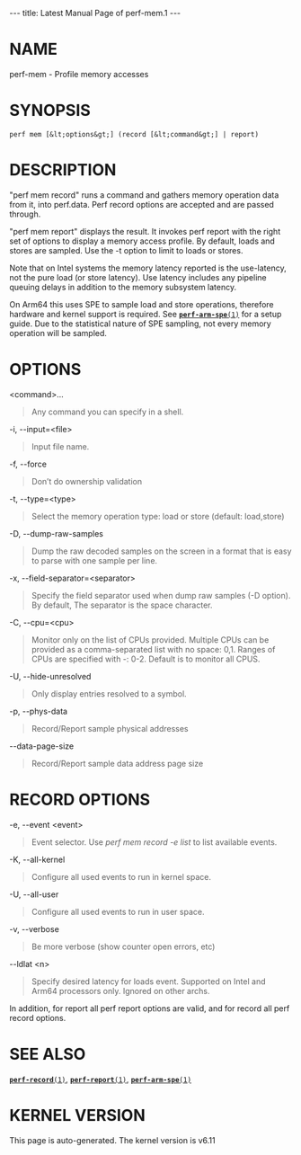 ---
title: Latest Manual Page of perf-mem.1
---


= NAME =

perf-mem - Profile memory accesses

= SYNOPSIS =

<pre>perf mem [&lt;options&gt;] (record [&lt;command&gt;] | report)</pre>
= DESCRIPTION =

&quot;perf mem record&quot; runs a command and gathers memory operation data from it, into perf.data. Perf record options are accepted and are passed through.

&quot;perf mem report&quot; displays the result. It invokes perf report with the right set of options to display a memory access profile. By default, loads and stores are sampled. Use the -t option to limit to loads or stores.

Note that on Intel systems the memory latency reported is the use-latency, not the pure load (or store latency). Use latency includes any pipeline queuing delays in addition to the memory subsystem latency.

On Arm64 this uses SPE to sample load and store operations, therefore hardware and kernel support is required. See [[Latest Manual Page of perf-arm-spe.1|<tt>'''perf-arm-spe'''(1)</tt>]] for a setup guide. Due to the statistical nature of SPE sampling, not every memory operation will be sampled.

= OPTIONS =

&lt;command&gt;...

<blockquote>Any command you can specify in a shell.
</blockquote>
-i, --input=&lt;file&gt;

<blockquote>Input file name.
</blockquote>
-f, --force

<blockquote>Don’t do ownership validation
</blockquote>
-t, --type=&lt;type&gt;

<blockquote>Select the memory operation type: load or store (default: load,store)
</blockquote>
-D, --dump-raw-samples

<blockquote>Dump the raw decoded samples on the screen in a format that is easy to parse with one sample per line.
</blockquote>
-x, --field-separator=&lt;separator&gt;

<blockquote>Specify the field separator used when dump raw samples (-D option). By default, The separator is the space character.
</blockquote>
-C, --cpu=&lt;cpu&gt;

<blockquote>Monitor only on the list of CPUs provided. Multiple CPUs can be provided as a comma-separated list with no space: 0,1. Ranges of CPUs are specified with -: 0-2. Default is to monitor all CPUS.
</blockquote>
-U, --hide-unresolved

<blockquote>Only display entries resolved to a symbol.
</blockquote>
-p, --phys-data

<blockquote>Record/Report sample physical addresses
</blockquote>
--data-page-size

<blockquote>Record/Report sample data address page size
</blockquote>
= RECORD OPTIONS =

-e, --event &lt;event&gt;

<blockquote>Event selector. Use ''perf mem record -e list'' to list available events.
</blockquote>
-K, --all-kernel

<blockquote>Configure all used events to run in kernel space.
</blockquote>
-U, --all-user

<blockquote>Configure all used events to run in user space.
</blockquote>
-v, --verbose

<blockquote>Be more verbose (show counter open errors, etc)
</blockquote>
--ldlat &lt;n&gt;

<blockquote>Specify desired latency for loads event. Supported on Intel and Arm64 processors only. Ignored on other archs.
</blockquote>
In addition, for report all perf report options are valid, and for record all perf record options.

= SEE ALSO =

[[Latest Manual Page of perf-record.1|<tt>'''perf-record'''(1)</tt>]], [[Latest Manual Page of perf-report.1|<tt>'''perf-report'''(1)</tt>]], [[Latest Manual Page of perf-arm-spe.1|<tt>'''perf-arm-spe'''(1)</tt>]]


= KERNEL VERSION =

This page is auto-generated.  The kernel version is v6.11